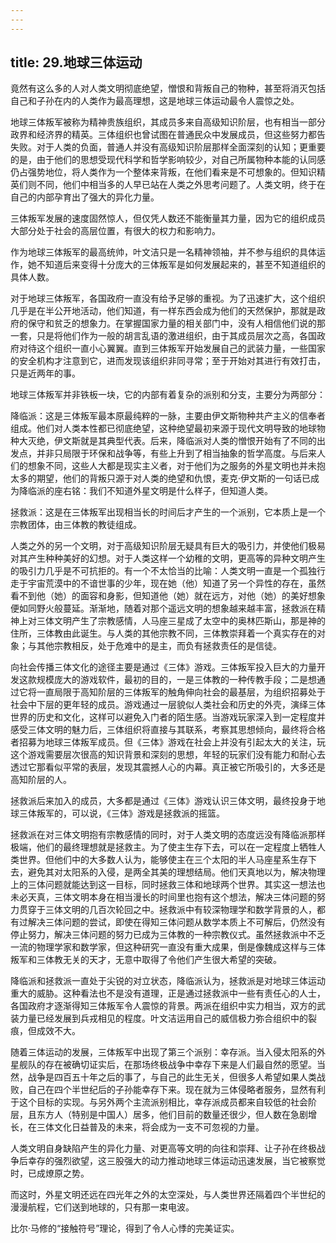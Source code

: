```yaml
---
---
---
```

title: 29.地球三体运动
---

竟然有这么多的人对人类文明彻底绝望，憎恨和背叛自己的物种，甚至将消灭包括自己和子孙在内的人类作为最高理想，这是地球三体运动最令人震惊之处。

地球三体叛军被称为精神贵族组织，其成员多来自高级知识阶层，也有相当一部分政界和经济界的精英。三体组织也曾试图在普通民众中发展成员，但这些努力都告失败。对于人类的负面，普通人并没有高级知识阶层那样全面深刻的认知；更重要的是，由于他们的思想受现代科学和哲学影响较少，对自己所属物种本能的认同感仍占强势地位，将人类作为一个整体来背叛，在他们看来是不可想象的。但知识精英们则不同，他们中相当多的人早已站在人类之外思考问题了。人类文明，终于在自己的内部孕育出了强大的异化力量。

三体叛军发展的速度固然惊人，但仅凭人数还不能衡量其力量，因为它的组织成员大部分处于社会的高层位置，有很大的权力和影响力。

作为地球三体叛军的最高统帅，叶文洁只是一名精神领袖，并不参与组织的具体运作，她不知道后来变得十分庞大的三体叛军是如何发展起来的，甚至不知道组织的具体人数。

对于地球三体叛军，各国政府一直没有给予足够的重视。为了迅速扩大，这个组织几乎是在半公开地活动，他们知道，有一样东西会成为他们的天然保护，那就是政府的保守和贫乏的想象力。在掌握国家力量的相关部门中，没有人相信他们说的那一套，只是将他们作为一般的胡言乱语的激进组织，由于其成员层次之高，各国政府对待这个组织一直小心翼翼。直到三体叛军开始发展自己的武装力量，一些国家的安全机构才注意到它，进而发现该组织非同寻常；至于开始对其进行有效打击，只是近两年的事。

地球三体叛军并非铁板一块，它的内部有着复杂的派别和分支，主要分为两部分：

降临派：这是三体叛军最本原最纯粹的一脉，主要由伊文斯物种共产主义的信奉者组成。他们对人类本性都已彻底绝望，这种绝望最初来源于现代文明导致的地球物种大灭绝，伊文斯就是其典型代表。后来，降临派对人类的憎恨开始有了不同的出发点，并非只局限于环保和战争等，有些上升到了相当抽象的哲学高度。与后来人们的想象不同，这些人大都是现实主义者，对于他们为之服务的外星文明也并未抱太多的期望，他们的背叛只源于对人类的绝望和仇恨，麦克·伊文斯的一句话已成为降临派的座右铭：我们不知道外星文明是什么样子，但知道人类。

拯救派：这是在三体叛军出现相当长的时间后才产生的一个派别，它本质上是一个宗教团体，由三体教的教徒组成。

人类之外的另一个文明，对于高级知识阶层无疑具有巨大的吸引力，并使他们极易对其产生种种美好的幻想。对于人类这样一个幼稚的文明，更高等的异种文明产生的吸引力几乎是不可抗拒的。有一个不太恰当的比喻：人类文明一直是一个孤独行走于宇宙荒漠中的不谙世事的少年，现在她（他）知道了另一个异性的存在，虽然看不到他（她）的面容和身影，但知道他（她）就在远方，对他（她）的美好想象便如同野火般蔓延。渐渐地，随着对那个遥远文明的想象越来越丰富，拯救派在精神上对三体文明产生了宗教感情，人马座三星成了太空中的奥林匹斯山，那是神的住所，三体教由此诞生。与人类的其他宗教不同，三体教崇拜着一个真实存在的对象；与其他宗教相反，处于危难中的是主，而负有拯救责任的是信徒。

向社会传播三体文化的途径主要是通过《三体》游戏。三体叛军投入巨大的力量开发这款规模庞大的游戏软件，最初的目的，一是三体教的一种传教手段；二是想通过它将一直局限于高知阶层的三体叛军的触角伸向社会的最基层，为组织招募处于社会中下层的更年轻的成员。游戏通过一层貌似人类社会和历史的外壳，演绎三体世界的历史和文化，这样可以避免入门者的陌生感。当游戏玩家深入到一定程度并感受三体文明的魅力后，三体组织将直接与其联系，考察其思想倾向，最终将合格者招募为地球三体叛军成员。但《三体》游戏在社会上并没有引起太大的关注，玩这个游戏需要层次很高的知识背景和深刻的思想，年轻的玩家们没有能力和耐心去透过它那看似平常的表层，发现其震撼人心的内幕。真正被它所吸引的，大多还是高知阶层的人。

拯救派后来加入的成员，大多都是通过《三体》游戏认识三体文明，最终投身于地球三体叛军的，可以说，《三体》游戏是拯救派的摇篮。

拯救派在对三体文明抱有宗教感情的同时，对于人类文明的态度远没有降临派那样极端，他们的最终理想就是拯救主。为了使主生存下去，可以在一定程度上牺牲人类世界。但他们中的大多数人认为，能够使主在三个太阳的半人马座星系生存下去，避免其对太阳系的入侵，是两全其美的理想结局。他们天真地以为，解决物理上的三体问题就能达到这一目标，同时拯救三体和地球两个世界。其实这一想法也未必天真，三体文明本身在相当漫长的时间里也抱有这个想法，解决三体问题的努力贯穿于三体文明的几百次轮回之中。拯救派中有较深物理学和数学背景的人，都有过解决三体问题的尝试，即使在得知三体问题从数学本质上不可解后，仍然没有停止努力，解决三体问题的努力已成为三体教的一种宗教仪式。虽然拯救派中不乏一流的物理学家和数学家，但这种研究一直没有重大成果，倒是像魏成这样与三体叛军和三体教无关的天才，无意中取得了令他们产生很大希望的突破。

降临派和拯救派一直处于尖锐的对立状态，降临派认为，拯救派是对地球三体运动重大的威胁。这种看法也不是没有道理，正是通过拯救派中一些有责任心的人士，各国政府才逐渐得知三体叛军令人震惊的背景。两派在组织中实力相当，双方的武装力量已经发展到兵戎相见的程度。叶文洁运用自己的威信极力弥合组织中的裂痕，但成效不大。

随着三体运动的发展，三体叛军中出现了第三个派别：幸存派。当入侵太阳系的外星舰队的存在被确切证实后，在那场终极战争中幸存下来是人们最自然的愿望。当然，战争是四百五十年之后的事了，与自己的此生无关，但很多人希望如果人类战败，自己在四个半世纪后的子孙能幸存下来。现在就为三体侵略者服务，显然有利于这个目标的实现。与另外两个主流派别相比，幸存派成员都来自较低的社会阶层，且东方人（特别是中国人）居多，他们目前的数量还很少，但人数在急剧增长，在三体文化日益普及的未来，将会成为一支不可忽视的力量。

人类文明自身缺陷产生的异化力量、对更高等文明的向往和崇拜、让子孙在终极战争后幸存的强烈欲望，这三股强大的动力推动地球三体运动迅速发展，当它被察觉时，已成燎原之势。

而这时，外星文明还远在四光年之外的太空深处，与人类世界还隔着四个半世纪的漫漫航程，它们送到地球的，只有那一束电波。

比尔·马修的“接触符号”理论，得到了令人心悸的完美证实。